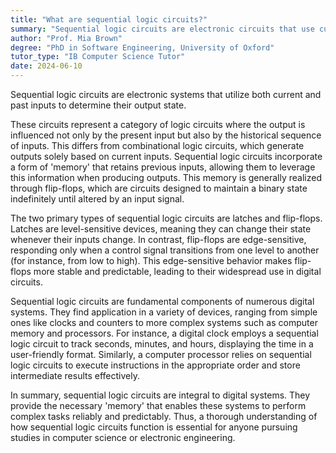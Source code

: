 ```yaml
---
title: "What are sequential logic circuits?"
summary: "Sequential logic circuits are electronic circuits that use current and past inputs to determine their output state."
author: "Prof. Mia Brown"
degree: "PhD in Software Engineering, University of Oxford"
tutor_type: "IB Computer Science Tutor"
date: 2024-06-10
---
```


Sequential logic circuits are electronic systems that utilize both current and past inputs to determine their output state.

These circuits represent a category of logic circuits where the output is influenced not only by the present input but also by the historical sequence of inputs. This differs from combinational logic circuits, which generate outputs solely based on current inputs. Sequential logic circuits incorporate a form of 'memory' that retains previous inputs, allowing them to leverage this information when producing outputs. This memory is generally realized through flip-flops, which are circuits designed to maintain a binary state indefinitely until altered by an input signal.

The two primary types of sequential logic circuits are latches and flip-flops. Latches are level-sensitive devices, meaning they can change their state whenever their inputs change. In contrast, flip-flops are edge-sensitive, responding only when a control signal transitions from one level to another (for instance, from low to high). This edge-sensitive behavior makes flip-flops more stable and predictable, leading to their widespread use in digital circuits.

Sequential logic circuits are fundamental components of numerous digital systems. They find application in a variety of devices, ranging from simple ones like clocks and counters to more complex systems such as computer memory and processors. For instance, a digital clock employs a sequential logic circuit to track seconds, minutes, and hours, displaying the time in a user-friendly format. Similarly, a computer processor relies on sequential logic circuits to execute instructions in the appropriate order and store intermediate results effectively.

In summary, sequential logic circuits are integral to digital systems. They provide the necessary 'memory' that enables these systems to perform complex tasks reliably and predictably. Thus, a thorough understanding of how sequential logic circuits function is essential for anyone pursuing studies in computer science or electronic engineering.
    